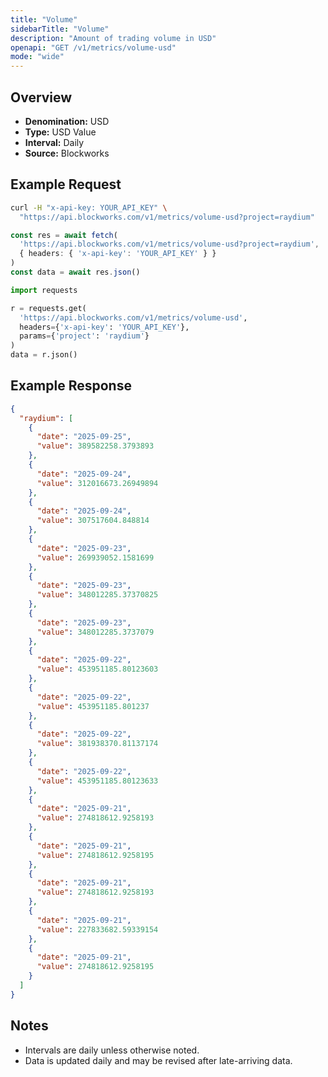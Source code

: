 ```yaml
---
title: "Volume"
sidebarTitle: "Volume"
description: "Amount of trading volume in USD"
openapi: "GET /v1/metrics/volume-usd"
mode: "wide"
---
```


## Overview

- **Denomination:** USD
- **Type:** USD Value
- **Interval:** Daily
- **Source:** Blockworks

## Example Request

<CodeGroup>

```bash cURL
curl -H "x-api-key: YOUR_API_KEY" \
  "https://api.blockworks.com/v1/metrics/volume-usd?project=raydium"
```

```typescript TypeScript
const res = await fetch(
  'https://api.blockworks.com/v1/metrics/volume-usd?project=raydium',
  { headers: { 'x-api-key': 'YOUR_API_KEY' } }
)
const data = await res.json()
```

```python Python
import requests

r = requests.get(
  'https://api.blockworks.com/v1/metrics/volume-usd',
  headers={'x-api-key': 'YOUR_API_KEY'},
  params={'project': 'raydium'}
)
data = r.json()
```

</CodeGroup>

## Example Response

```json
{
  "raydium": [
    {
      "date": "2025-09-25",
      "value": 389582258.3793893
    },
    {
      "date": "2025-09-24",
      "value": 312016673.26949894
    },
    {
      "date": "2025-09-24",
      "value": 307517604.848814
    },
    {
      "date": "2025-09-23",
      "value": 269939052.1581699
    },
    {
      "date": "2025-09-23",
      "value": 348012285.37370825
    },
    {
      "date": "2025-09-23",
      "value": 348012285.3737079
    },
    {
      "date": "2025-09-22",
      "value": 453951185.80123603
    },
    {
      "date": "2025-09-22",
      "value": 453951185.801237
    },
    {
      "date": "2025-09-22",
      "value": 381938370.81137174
    },
    {
      "date": "2025-09-22",
      "value": 453951185.80123633
    },
    {
      "date": "2025-09-21",
      "value": 274818612.9258193
    },
    {
      "date": "2025-09-21",
      "value": 274818612.9258195
    },
    {
      "date": "2025-09-21",
      "value": 274818612.9258193
    },
    {
      "date": "2025-09-21",
      "value": 227833682.59339154
    },
    {
      "date": "2025-09-21",
      "value": 274818612.9258195
    }
  ]
}
```

## Notes
- Intervals are daily unless otherwise noted.
- Data is updated daily and may be revised after late-arriving data.